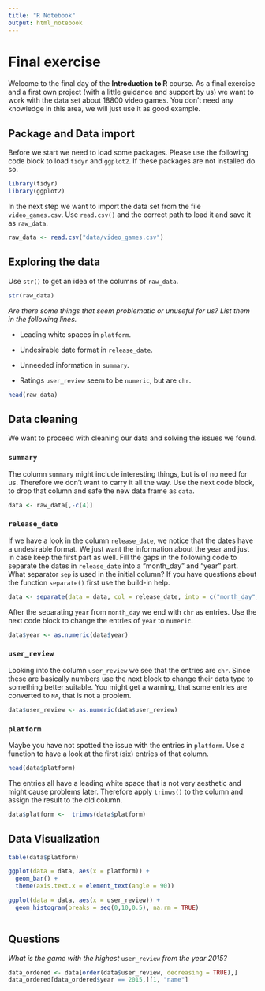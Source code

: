 ```yaml
---
title: "R Notebook"
output: html_notebook
---
```


# Final exercise

Welcome to the final day of the **Introduction to R** course. As a final exercise and a first own project (with a little guidance and support by us) we want to work with the data set about 18800 video games. You don't need any knowledge in this area, we will just use it as good example.

## Package and Data import

Before we start we need to load some packages. Please use the following code block to load `tidyr` and `ggplot2`. If these packages are not installed do so.

```r
library(tidyr)
library(ggplot2)
```

In the next step we want to import the data set from the file `video_games.csv`. Use `read.csv()` and the correct path to load it and save it as `raw_data`.

```r
raw_data <- read.csv("data/video_games.csv")
```

## Exploring the data

Use `str()` to get an idea of the columns of `raw_data`.

```r
str(raw_data)
```

*Are there some things that seem problematic or unuseful for us? List them in the following lines.*

-   Leading white spaces in `platform`.

-   Undesirable date format in `release_date`.

-   Unneeded information in `summary`.

-   Ratings `user_review` seem to be `numeric`, but are `chr`.

```r
head(raw_data)
```

## Data cleaning

We want to proceed with cleaning our data and solving the issues we found.

### `summary`

The column `summary` might include interesting things, but is of no need for us. Therefore we don't want to carry it all the way. Use the next code block, to drop that column and safe the new data frame as `data`.

```r
data <- raw_data[,-c(4)]
```

### `release_date`

If we have a look in the column `release_date`, we notice that the dates have a undesirable format. We just want the information about the year and just in case keep the first part as well. Fill the gaps in the following code to separate the dates in `release_date` into a "month_day" and "year" part. What separator `sep` is used in the initial column? If you have questions about the function `separate()` first use the build-in help.

```r
data <- separate(data = data, col = release_date, into = c("month_day", "year"), sep = ", ")
```

After the separating `year` from `month_day` we end with `chr` as entries. Use the next code block to change the entries of `year` to `numeric`.

```r
data$year <- as.numeric(data$year)
```

### `user_review`

Looking into the column `user_review` we see that the entries are `chr`. Since these are basically numbers use the next block to change their data type to something better suitable. You might get a warning, that some entries are converted to `NA`, that is not a problem.

```r
data$user_review <- as.numeric(data$user_review)
```

### `platform`

Maybe you have not spotted the issue with the entries in `platform`. Use a function to have a look at the first (six) entries of that column.

```r
head(data$platform)
```

The entries all have a leading white space that is not very aesthetic and might cause problems later. Therefore apply `trimws()` to the column and assign the result to the old column.

```r
data$platform <-  trimws(data$platform)
```

## Data Visualization

```r
table(data$platform)
```

```r
ggplot(data = data, aes(x = platform)) +
  geom_bar() +
  theme(axis.text.x = element_text(angle = 90))
```

```r
ggplot(data = data, aes(x = user_review)) +
  geom_histogram(breaks = seq(0,10,0.5), na.rm = TRUE)
```

```r

```

## Questions

*What is the game with the highest* `user_review` *from the year 2015?*

```r
data_ordered <- data[order(data$user_review, decreasing = TRUE),]
data_ordered[data_ordered$year == 2015,][1, "name"]
```
